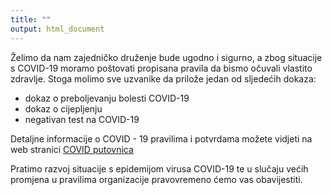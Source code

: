 ```yaml
---
title: ""
output: html_document
---
```


Želimo da nam zajedničko druženje bude ugodno i sigurno, a zbog situacije s COVID-19 moramo poštovati propisana pravila da bismo očuvali vlastito zdravlje. Stoga molimo sve uzvanike da prilože jedan od sljedećih dokaza: 

- dokaz o preboljevanju bolesti COVID-19
- dokaz o cijepljenju
- negativan test na COVID-19


Detaljne informacije o COVID - 19 pravilima i potvrdama možete vidjeti na web stranici [COVID putovnica](https://eudigitalnacovidpotvrda.hr/hr)

Pratimo razvoj situacije s epidemijom virusa COVID-19 te u slučaju većih promjena u pravilima organizacije pravovremeno ćemo vas obavijestiti.